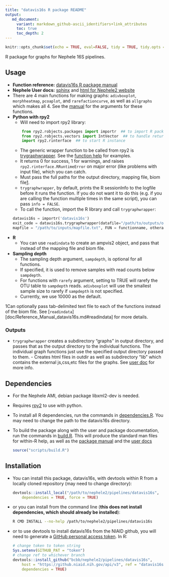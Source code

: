 ```yaml
---
title: "datavis16s R package README"
output:
   md_document:
     variant: markdown_github-ascii_identifiers+link_attributes
     toc: true
     toc_depth: 2
---
```


```r
knitr::opts_chunk$set(echo = TRUE, eval=FALSE, tidy = TRUE, tidy.opts = list(width.cutoff=60))
```

R package for graphs for Nephele 16S pipelines.

## Usage
- **Function reference:** [datavis16s R package manual](doc/Reference_Manual_datavis16s.md)
- **Nephele User docs:** [sphinx](doc/user_doc.rst) and [html for Nephele2 website](https://github.niaid.nih.gov/bcbb/nephele2/blob/master/pipelines/datavis16s/doc/datavis16s_pipeline.html)
-   There are 4 main functions for making graphs: `adivboxplot`,
    `morphheatmap`, `pcoaplot`, and `rarefactioncurve`, as well as
    `allgraphs` which makes all 4. See the [manual](doc/Reference_Manual_datavis16s.md) for
    the arguments for these functions.
-   **Python with rpy2**
    -   Will need to import rpy2 library:
    ```python
        from rpy2.robjects.packages import importr  ## to import R package
        from rpy2.robjects.vectors import IntVector  ## to handle return values
        import rpy2.rinterface  ## to start R instance
    ```
    -   The generic wrapper function to be called from rpy2 is
        [trygraphwrapper](doc/Reference_Manual_datavis16s.md#trygraphwrapper).
        See the [function help](doc/Reference_Manual_datavis16s.md#trygraphwrapper) for
        examples.
    -   It returns 0 for success, 1 for warnings, and raises  `rpy2.rinterface.RRuntimeError` on major error (like problems with input file), which you can catch.
    -   Must pass the full paths for the output directory, mapping file,
        biom file[1](#fn1).
    -   `trygraphwrapper`, by default, prints the R sessionInfo to the
        logfile before it runs the function. If you do not want it to do
        this (e.g. if you are calling the function multiple times in the
        same script), you can pass `info = FALSE`.
    -   To call the function, import the R library and call `trygraphwrapper`:
    ```python
    datavis16s = importr('datavis16s')
    exit_code = datavis16s.trygraphwrapper(datafile="/path/to/outputs/out.biom", outdir="/path/to/outputs/", 
    mapfile = "/path/to/inputs/mapfile.txt", FUN = functionname, otherarguments_for_functionname)
    ```
-   **R**
    -   You can use `readindata` to create an ampvis2 object, and pass
        that instead of the mapping file and biom file.
-   **Sampling depth**
    -   The sampling depth argument, `sampdepth`, is optional for all
        functions.
    -   If specified, it is used to remove samples with read counts
        below `sampdepth`.
    -   For functions with `rarefy` argument, setting to TRUE will
        rarefy the OTU table to `sampdepth` reads. `adivboxplot` will
        use the smallest sample size to rarefy if `sampdepth` is not
        specified.
    - Currently, we use 10000 as the default.

1Can optionally pass tab-delimited text file to each of the functions
instead of the biom file. See [`readindata`][doc/Reference_Manual_datavis16s.md#readindata] for
more details.

### Outputs
- `trygraphwrapper` creates a subdirectory "graphs" in output
directory, and passes that as the output directory to the individual
functions. The individual graph functions just use the specified output
directory passed to them. - Creates html files in outdir as well as
subdirectory "lib" which contains the external js,css,etc files for the
graphs. See [user
doc](https://github.niaid.nih.gov/bcbb/nephele2/blob/master/pipelines/datavis16s/doc/user_doc.rst)
for more info.


## Dependencies

-   For the Nephele AMI, debian package libxml2-dev is needed.
-   Requires [rpy2](https://rpy2.bitbucket.io) to use with python.
-   To install all R dependencies, run the commands in
    [dependencies.R](scripts/dependencies.R). You may need to change the
    path to the datavis16s directory.
-   To build the package along with the user and package documentation,
    run the commands in [build.R](scripts/build.R). This will produce
    the standard man files for within-R help, as well as the [package
    manual](doc/Reference_Manual_datavis16s.md) and the [user docs](doc/user_doc.rst)

    ``` r
    source("scripts/build.R")
    ```

## Installation

-   You can install this package, datavis16s, with devtools within R
    from a locally cloned repository (may need to change directory):

    ``` r
    devtools::install_local("/path/to/nephele2/pipelines/datavis16s", 
        dependencies = TRUE, force = TRUE)
    ```

-   or you can install from the command line (**this does not install
    dependencies, which should already be installed**):

    ``` bash
    R CMD INSTALL --no-help /path/to/nephele2/pipelines/datavis16s
    ```

-   or to use devtools to install datavis16s from the NIAID github, you
    will need to generate a [GitHub personal access
    token](https://help.github.com/articles/creating-a-personal-access-token-for-the-command-line/).
    In R:

    ``` r
    # change token to token string
    Sys.setenv(GITHUB_PAT = "token")
    # change ref to whichever branch
    devtools::install_github("bcbb/nephele2/pipelines/datavis16s", 
        host = "https://github.niaid.nih.gov/api/v3", ref = "datavis16s", 
        dependencies = TRUE)
    ```
